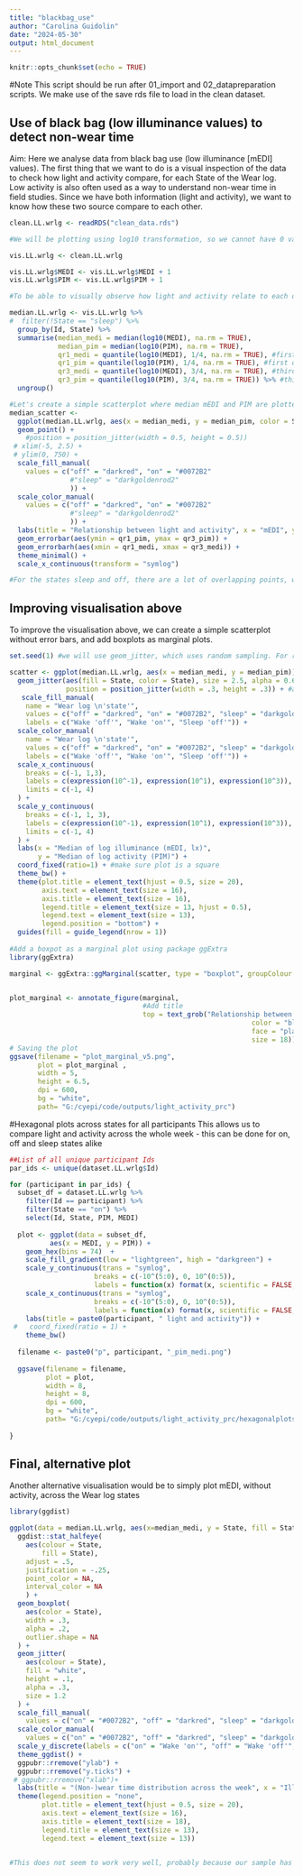 ---
title: "blackbag_use"
author: "Carolina Guidolin"
date: "2024-05-30"
output: html_document
---

```{r setup, include=FALSE}
knitr::opts_chunk$set(echo = TRUE)
```

#Note
This script should be run after 01_import and 02_datapreparation scripts. We make use of the save rds file to load in the clean dataset.

## Use of black bag (low illuminance values) to detect non-wear time
Aim: Here we analyse data from black bag use (low illuminance [mEDI] values). The first thing that we want to do is a visual inspection of the data to check how light and activity compare, for each State of the Wear log. Low activity is also often used as a way to understand non-wear time in field studies. Since we have both information (light and activity), we want to know how these two source compare to each other. 

```{r}
clean.LL.wrlg <- readRDS("clean_data.rds")
```


```{r}
#We will be plotting using log10 transformation, so we cannot have 0 values in our data set. For this reason, we add 1 to each value in MEDI and PIM

vis.LL.wrlg <- clean.LL.wrlg

vis.LL.wrlg$MEDI <- vis.LL.wrlg$MEDI + 1
vis.LL.wrlg$PIM <- vis.LL.wrlg$PIM + 1

#To be able to visually observe how light and activity relate to each other in our data set, we cannot plot all our data points (too many). So, we take median values of each Id, for each State (off/on/sleep)

median.LL.wrlg <- vis.LL.wrlg %>%
#  filter(!State == "sleep") %>%
  group_by(Id, State) %>%
  summarise(median_medi = median(log10(MEDI), na.rm = TRUE),
            median_pim = median(log10(PIM), na.rm = TRUE),
            qr1_medi = quantile(log10(MEDI), 1/4, na.rm = TRUE), #first quantile
            qr1_pim = quantile(log10(PIM), 1/4, na.rm = TRUE), #first quantile
            qr3_medi = quantile(log10(MEDI), 3/4, na.rm = TRUE), #third quantile
            qr3_pim = quantile(log10(PIM), 3/4, na.rm = TRUE)) %>% #third quantile
  ungroup()

#Let's create a simple scatterplot where median mEDI and PIM are plotted against each other, including error bars
median_scatter <- 
  ggplot(median.LL.wrlg, aes(x = median_medi, y = median_pim, color = State, fill = State)) +
  geom_point() +
    #position = position_jitter(width = 0.5, height = 0.5)) 
 # xlim(-5, 2.5) +
 # ylim(0, 750) +
  scale_fill_manual(
    values = c("off" = "darkred", "on" = "#0072B2" 
               #"sleep" = "darkgoldenrod2"
               )) +
  scale_color_manual(
    values = c("off" = "darkred", "on" = "#0072B2"
               #"sleep" = "darkgoldenrod2"
               )) +
  labs(title = "Relationship between light and activity", x = "mEDI", y = "PIM") +
  geom_errorbar(aes(ymin = qr1_pim, ymax = qr3_pim)) +
  geom_errorbarh(aes(xmin = qr1_medi, xmax = qr3_medi)) +
  theme_minimal() +
  scale_x_continuous(transform = "symlog")

#For the states sleep and off, there are a lot of overlapping points, which is why only a few points are shows. While this plot shows that we have a lot of variability, especially in PIM, we can't really say much about the individual datapoints. 

```
## Improving visualisation above
To improve the visualisation above, we can create a simple scatterplot without error bars, and add boxplots as marginal plots.
```{r}

set.seed(1) #we will use geom_jitter, which uses random sampling. For reproducibility we need to set.seed(1) so that running the script multiple times will lead to the same plot

scatter <- ggplot(median.LL.wrlg, aes(x = median_medi, y = median_pim)) + 
  geom_jitter(aes(fill = State, color = State), size = 2.5, alpha = 0.6,
              position = position_jitter(width = .3, height = .3)) + #adjust position of points to avoid overlap
   scale_fill_manual(
    name = "Wear log \n'state'",
    values = c("off" = "darkred", "on" = "#0072B2", "sleep" = "darkgoldenrod2"),
    labels = c("Wake 'off'", "Wake 'on'", "Sleep 'off'")) +
  scale_color_manual(
    name = "Wear log \n'state'",
    values = c("off" = "darkred", "on" = "#0072B2", "sleep" = "darkgoldenrod2"),
    labels = c("Wake 'off'", "Wake 'on'", "Sleep 'off'")) +
  scale_x_continuous(
    breaks = c(-1, 1,3), 
    labels = c(expression(10^-1), expression(10^1), expression(10^3)), #ensure that the log expression is labelled correctly 
    limits = c(-1, 4)
  ) +
  scale_y_continuous(
    breaks = c(-1, 1, 3),
    labels = c(expression(10^-1), expression(10^1), expression(10^3)), #ensure that the log expression is labelled correctly 
    limits = c(-1, 4)
  ) +
  labs(x = "Median of log illuminance (mEDI, lx)",
       y = "Median of log activity (PIM)") +
  coord_fixed(ratio=1) + #make sure plot is a square
  theme_bw() + 
  theme(plot.title = element_text(hjust = 0.5, size = 20),
        axis.text = element_text(size = 16),
        axis.title = element_text(size = 16),
        legend.title = element_text(size = 13, hjust = 0.5),
        legend.text = element_text(size = 13),
        legend.position = "bottom") +
  guides(fill = guide_legend(nrow = 1))
  
#Add a boxpot as a marginal plot using package ggExtra
library(ggExtra)

marginal <- ggExtra::ggMarginal(scatter, type = "boxplot", groupColour = TRUE, groupFill = TRUE)


plot_marginal <- annotate_figure(marginal,
                                 #Add title
                                 top = text_grob("Relationship between illuminance \nand activity across wear log states",
                                                            color = "black",
                                                            face = "plain",
                                                            size = 18))
# Saving the plot
ggsave(filename = "plot_marginal_v5.png",
       plot = plot_marginal ,
       width = 5,
       height = 6.5,
       dpi = 600,
       bg = "white",
       path= "G:/cyepi/code/outputs/light_activity_prc")

```
#Hexagonal plots across states for all participants
This allows us to compare light and activity across the whole week - this can be done for on, off and sleep states alike
```{r}
##List of all unique participant Ids
par_ids <- unique(dataset.LL.wrlg$Id)

for (participant in par_ids) {
  subset_df = dataset.LL.wrlg %>%
    filter(Id == participant) %>%
    filter(State == "on") %>%
    select(Id, State, PIM, MEDI)
  
  plot <- ggplot(data = subset_df, 
          aes(x = MEDI, y = PIM)) +
    geom_hex(bins = 74)  +
    scale_fill_gradient(low = "lightgreen", high = "darkgreen") +
    scale_y_continuous(trans = "symlog",
                     breaks = c(-10^(5:0), 0, 10^(0:5)),
                     labels = function(x) format(x, scientific = FALSE, big.mark = " ")) +
    scale_x_continuous(trans = "symlog",
                     breaks = c(-10^(5:0), 0, 10^(0:5)),
                     labels = function(x) format(x, scientific = FALSE, big.mark = " ")) +
    labs(title = paste0(participant, " light and activity")) +
 #   coord_fixed(ratio = 1) +
    theme_bw()
  
  filename <- paste0("p", participant, "_pim_medi.png")
  
  ggsave(filename = filename,
         plot = plot,
         width = 8,
         height = 8,
         dpi = 600,
         bg = "white",
         path= "G:/cyepi/code/outputs/light_activity_prc/hexagonalplots/on")
    
} 
```

## Final, alternative plot
Another alternative visualisation would be to simply plot mEDI, without activity, across the Wear log states
```{r}

library(ggdist)

ggplot(data = median.LL.wrlg, aes(x=median_medi, y = State, fill = State)) +
  ggdist::stat_halfeye(
    aes(colour = State,
        fill = State),
    adjust = .5,
    justification = -.25,
    point_color = NA,
    interval_color = NA
    ) +
  geom_boxplot(
    aes(color = State),
    width = .3,
    alpha = .2,
    outlier.shape = NA
  ) +
  geom_jitter(
    aes(colour = State),
    fill = "white",
    height = .1,
    alpha = .3,
    size = 1.2
  ) +
  scale_fill_manual(
    values = c("on" = "#0072B2", "off" = "darkred", "sleep" = "darkgoldenrod2")) +
  scale_color_manual(
    values = c("on" = "#0072B2", "off" = "darkred", "sleep" = "darkgoldenrod2")) +
  scale_y_discrete(labels = c("on" = "Wake 'on'", "off" = "Wake 'off'", "sleep" = "Sleep 'off'")) +
  theme_ggdist() +
  ggpubr::rremove("ylab") +
  ggpubr::rremove("y.ticks") +
 # ggpubr::rremove("xlab")+ 
  labs(title = "(Non-)wear time distribution across the week", x = "Illuminance (mEDI, lx)") +
  theme(legend.position = "none",
        plot.title = element_text(hjust = 0.5, size = 20),
        axis.text = element_text(size = 16),
        axis.title = element_text(size = 18),
        legend.title = element_text(size = 13),
        legend.text = element_text(size = 13))


#This does not seem to work very well, probably because our sample has too many duplicates of low values 

```

